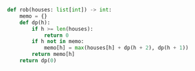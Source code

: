 ```python meta="source=problems/198-house-robber/solution.py"
def rob(houses: list[int]) -> int:
    memo = {}
    def dp(h):
        if h >= len(houses):
            return 0
        if h not in memo:
            memo[h] = max(houses[h] + dp(h + 2), dp(h + 1))
        return memo[h]
    return dp(0)
```